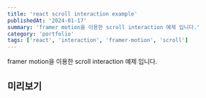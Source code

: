 ```yaml
---
title: 'react scroll interaction example'
publishedAt: '2024-01-17'
summary: 'framer motion을 이용한 scroll interaction 예제 입니다.'
category: 'portfolio'
tags: ['react', 'interaction', 'framer-motion', 'scroll']
---
```


framer motion을 이용한 scroll interaction 예제 입니다.

## 미리보기

<StackBlitzEmbed
  repo='GyeongtaeGim/react-scroll-interaction-example'
  height='700px'
/>
